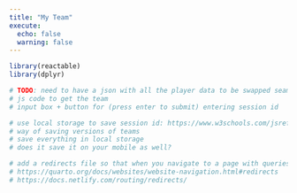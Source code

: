 ```yaml
---
title: "My Team"
execute:
  echo: false
  warning: false
---
```


```r
library(reactable)
library(dplyr)

# TODO: need to have a json with all the player data to be swapped seamlessly in and out of the reactable
# js code to get the team
# input box + button for (press enter to submit) entering session id

# use local storage to save session id: https://www.w3schools.com/jsref/prop_win_localstorage.asp
# way of saving versions of teams 
# save everything in local storage
# does it save it on your mobile as well?

# add a redirects file so that when you navigate to a page with queries it automatically submits a query
# https://quarto.org/docs/websites/website-navigation.html#redirects
# https://docs.netlify.com/routing/redirects/

```



